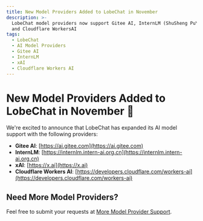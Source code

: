 ```yaml
---
title: New Model Providers Added to LobeChat in November
description: >-
  LobeChat model providers now support Gitee AI, InternLM (ShuSheng PuYu), xAI,
  and Cloudflare WorkersAI
tags:
  - LobeChat
  - AI Model Providers
  - Gitee AI
  - InternLM
  - xAI
  - Cloudflare Workers AI
---
```


# New Model Providers Added to LobeChat in November 🎉

We're excited to announce that LobeChat has expanded its AI model support with the following providers:

- **Gitee AI**: [https://ai.gitee.com](https://ai.gitee.com)
- **InternLM**: [https://internlm.intern-ai.org.cn](https://internlm.intern-ai.org.cn)
- **xAI**: [https://x.ai](https://x.ai)
- **Cloudflare Workers AI**: [https://developers.cloudflare.com/workers-ai](https://developers.cloudflare.com/workers-ai)

## Need More Model Providers?

Feel free to submit your requests at [More Model Provider Support](https://github.com/lobehub/lobe-chat/discussions/1284).
